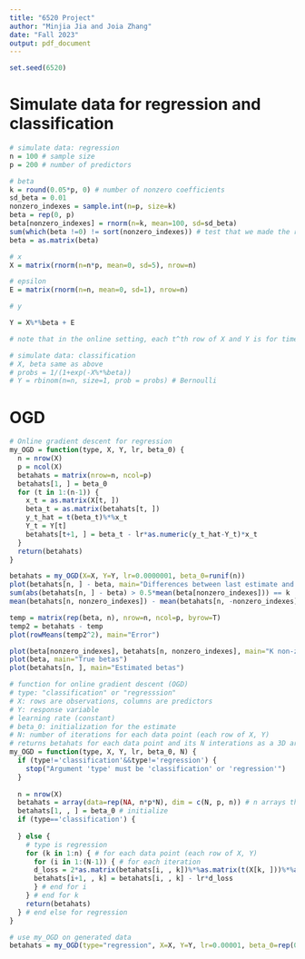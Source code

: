 ```yaml
---
title: "6520 Project"
author: "Minjia Jia and Joia Zhang"
date: "Fall 2023"
output: pdf_document
---
```

```r
set.seed(6520)
```


# Simulate data for regression and classification
```r
# simulate data: regression
n = 100 # sample size
p = 200 # number of predictors

# beta
k = round(0.05*p, 0) # number of nonzero coefficients
sd_beta = 0.01
nonzero_indexes = sample.int(n=p, size=k)
beta = rep(0, p)
beta[nonzero_indexes] = rnorm(n=k, mean=100, sd=sd_beta)
sum(which(beta !=0) != sort(nonzero_indexes)) # test that we made the right indexes nonzero
beta = as.matrix(beta)

# x
X = matrix(rnorm(n=n*p, mean=0, sd=5), nrow=n)

# epsilon
E = matrix(rnorm(n=n, mean=0, sd=1), nrow=n)

# y

Y = X%*%beta + E

# note that in the online setting, each t^th row of X and Y is for time t
```

```r
# simulate data: classification
# X, beta same as above
# probs = 1/(1+exp(-X%*%beta))
# Y = rbinom(n=n, size=1, prob = probs) # Bernoulli
```

# OGD

```r
# Online gradient descent for regression
my_OGD = function(type, X, Y, lr, beta_0) {
  n = nrow(X)
  p = ncol(X)
  betahats = matrix(nrow=n, ncol=p)
  betahats[1, ] = beta_0
  for (t in 1:(n-1)) {
    x_t = as.matrix(X[t, ])
    beta_t = as.matrix(betahats[t, ])
    y_t_hat = t(beta_t)%*%x_t
    Y_t = Y[t]
    betahats[t+1, ] = beta_t - lr*as.numeric(y_t_hat-Y_t)*x_t
  }
  return(betahats)
}
```

```r
betahats = my_OGD(X=X, Y=Y, lr=0.0000001, beta_0=runif(n))
plot(betahats[n, ] - beta, main="Differences between last estimate and true beta")
sum(abs(betahats[n, ] - beta) > 0.5*mean(beta[nonzero_indexes])) == k
mean(betahats[n, nonzero_indexes]) - mean(betahats[n, -nonzero_indexes])

temp = matrix(rep(beta, n), nrow=n, ncol=p, byrow=T)
temp2 = betahats - temp
plot(rowMeans(temp2^2), main="Error")

plot(beta[nonzero_indexes], betahats[n, nonzero_indexes], main="K non-zero indexes for estimated and true betas")
plot(beta, main="True betas")
plot(betahats[n, ], main="Estimated betas")
```

```r
# function for online gradient descent (OGD)
# type: "classification" or "regresssion"
# X: rows are observations, columns are predictors
# Y: response variable
# learning rate (constant)
# beta_0: initialization for the estimate
# N: number of iterations for each data point (each row of X, Y)
# returns betahats for each data point and its N interations as a 3D array
my_OGD = function(type, X, Y, lr, beta_0, N) {
  if (type!='classification'&&type!='regression') {
    stop("Argument 'type' must be 'classification' or 'regression'")
  }
  
  n = nrow(X)
  betahats = array(data=rep(NA, n*p*N), dim = c(N, p, n)) # n arrays that are each Nxp arrays
  betahats[1, , ] = beta_0 # initialize
  if (type=='classification') {
    
  } else {
    # type is regression
    for (k in 1:n) { # for each data point (each row of X, Y)
      for (i in 1:(N-1)) { # for each iteration
      d_loss = 2*as.matrix(betahats[i, , k])%*%as.matrix(t(X[k, ]))%*%as.matrix(X[k, ])-2*as.matrix(X[k, ])%*%as.matrix(Y[k]) # OLS loss
      betahats[i+1, , k] = betahats[i, , k] - lr*d_loss
      } # end for i
    } # end for k
    return(betahats)
  } # end else for regression
}
```

```r
# use my_OGD on generated data
betahats = my_OGD(type="regression", X=X, Y=Y, lr=0.00001, beta_0=rep(0, p), N=100)
```





